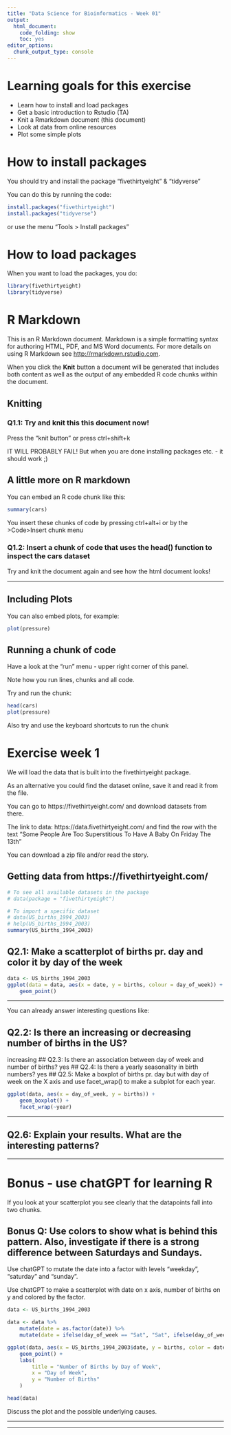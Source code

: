 ```yaml
---
title: "Data Science for Bioinformatics - Week 01"
output: 
  html_document:
    code_folding: show
    toc: yes
editor_options: 
  chunk_output_type: console
---
```


# Learning goals for this exercise

 * Learn how to install and load packages
 * Get a basic introduction to Rstudio (TA)
 * Knit a Rmarkdown document (this document)
 * Look at data from online resources
 * Plot some simple plots

# How to install packages

You should try and install the package "fivethirtyeight" & "tidyverse"

You can do this by running the code:

```r
install.packages("fivethirtyeight")
install.packages("tidyverse")
```

or use the menu "Tools > Install packages"

# How to load packages

When you want to load the packages, you do:

```r
library(fivethirtyeight)
library(tidyverse)
```

# R Markdown

This is an R Markdown document. Markdown is a simple formatting syntax for authoring HTML, PDF, and MS Word documents. For more details on using R Markdown see <http://rmarkdown.rstudio.com>.

When you click the **Knit** button a document will be generated that includes both content as well as the output of any embedded R code chunks within the document. 

## Knitting

### Q1.1: Try and knit this this document now!

Press the "knit button" or press ctrl+shift+k

IT WILL PROBABLY FAIL! But when you are done installing packages etc. - it should work ;)

## A little more on R markdown

You can embed an R code chunk like this:

```r
summary(cars)
```

You insert these chunks of code by pressing ctrl+alt+i or by the >Code>Insert chunk menu 

### Q1.2: Insert a chunk of code that uses the head() function to inspect the cars dataset

Try and knit the document again and see how the html document looks!


---

## Including Plots

You can also embed plots, for example:

```r
plot(pressure)
```

## Running a chunk of code

Have a look at the "run" menu - upper right corner of this panel.

Note how you run lines, chunks and all code.

Try and run the chunk:

```r
head(cars)
plot(pressure)
```

Also try and use the keyboard shortcuts to run the chunk

# Exercise week 1

We will load the data that is built into the fivethirtyeight package.

As an alternative you could find the dataset online, save it and read it from the file.

You can go to https://fivethirtyeight.com/ and download datasets from there.

The link to data: https://data.fivethirtyeight.com/ and find the row with the text "Some People Are Too Superstitious To Have A Baby On Friday The 13th"

You can download a zip file and/or read the story.

## Getting data from https://fivethirtyeight.com/

```r
# To see all available datasets in the package
# data(package = "fivethirtyeight")

# To import a specific dataset
# data(US_births_1994_2003)
# help(US_births_1994_2003)
summary(US_births_1994_2003)
```

## Q2.1: Make a scatterplot of births pr. day and color it by day of the week

```r
data <- US_births_1994_2003
ggplot(data = data, aes(x = date, y = births, colour = day_of_week)) +
    geom_point()
```
---

You can already answer interesting questions like:

## Q2.2: Is there an increasing or decreasing number of births in the US?
increasing
## Q2.3: Is there an association between day of week and number of births?
yes
## Q2.4: Is there a yearly seasonality in birth numbers?
yes
## Q2.5: Make a boxplot of births pr. day but with day of week on the X axis and use facet_wrap() to make a subplot for each year.

```r
ggplot(data, aes(x = day_of_week, y = births)) +
    geom_boxplot() +
    facet_wrap(~year)
```

---

## Q2.6: Explain your results. What are the interesting patterns?


---

# Bonus - use chatGPT for learning R

If you look at your scatterplot you see clearly that the datapoints fall into two chunks.

## Bonus Q: Use colors to show what is behind this pattern. Also, investigate if there is a strong difference between Saturdays and Sundays.

Use chatGPT to mutate the date into a factor with levels "weekday", "saturday" and "sunday".


Use chatGPT to make a scatterplot with date on x axis, number of births on y and colored by the factor.

```r
data <- US_births_1994_2003

data <- data %>%
    mutate(date = as.factor(date)) %>%
    mutate(date = ifelse(day_of_week == "Sat", "Sat", ifelse(day_of_week == "Sun", "Sun", "Weekday")))

ggplot(data, aes(x = US_births_1994_2003$date, y = births, color = date)) +
    geom_point() +
    labs(
        title = "Number of Births by Day of Week",
        x = "Day of Week",
        y = "Number of Births"
    )

head(data)
```


	

Discuss the plot and the possible underlying causes.


---



---



